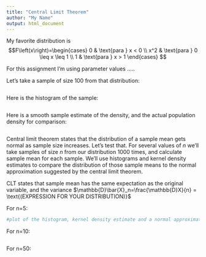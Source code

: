 ```yaml
---
title: "Central Limit Theorem"
author: "My Name"
output: html_document
---
```


My favorite distribution is $$F\left(x\right)=\begin{cases}
0 & \text{para } x < 0 \\
x^2 & \text{para } 0 \leq x \leq 1 \\
1 & \text{para } x > 1
\end{cases}
$$

For this assignment I'm using parameter values .....

Let's take a sample of size 100 from that distribution:
```r
```

Here is the histogram of the sample:
```r
```

Here is a smooth sample estimate of the density, and the actual population density for comparison:
```r
```

Central limit theorem states that the distribution of a sample mean gets normal as sample size increases. Let's test that. For several values of $n$ we'll take samples of size $n$ from our distribution 1000 times, and calculate sample mean for each sample. We'll use histograms and kernel density estimates to compare the distribution of those sample means to the normal approximation suggested by the central limit theorem. 

CLT states that sample mean has the same expectation as the original variable, and the variance $\mathbb{D}\bar{X}_n=\frac{\mathbb{D}X}{n} = \text{(EXPRESSION FOR YOUR DISTRIBUTION)}$

For n=5:
```r
#plot of the histogram, kernel density estimate and a normal approximation from CLT to compare 
```

For n=10:
```r
```

For n=50:
```r
```

